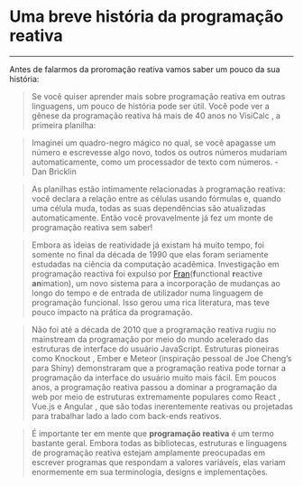 # **Uma breve história da programação reativa**

---

Antes de falarmos da proromação reativa vamos saber um pouco da sua história:



> Se você quiser aprender mais sobre programação reativa em outras linguagens, um pouco de história pode ser útil. Você pode ver a gênese da programação reativa há mais de 40 anos no VisiCalc , a primeira planilha:

> Imaginei um quadro-negro mágico no qual, se você apagasse um número e escrevesse algo novo, todos os outros números mudariam automaticamente, como um processador de texto com números.
- Dan Bricklin 

> As planilhas estão intimamente relacionadas à programação reativa: você declara a relação entre as células usando fórmulas e, quando uma célula muda, todas as suas dependências são atualizadas automaticamente. Então você provavelmente já fez um monte de programação reativa sem saber!

> Embora as ideias de reatividade já existam há muito tempo, foi somente no final da década de 1990 que elas foram seriamente estudadas na ciência da computação acadêmica. Investigação em programação reactiva foi expulso por [Fran](http://conal.net/papers/icfp97/)(**f**unctional **r**eactive **an**imation), um novo sistema para a incorporação de mudanças ao longo do tempo e de entrada de utilizador numa linguagem de programação funcional. Isso gerou uma rica literatura, mas teve pouco impacto na prática da programação.

> Não foi até a década de 2010 que a programação reativa rugiu no mainstream da programação por meio do mundo acelerado das estruturas de interface do usuário JavaScript. Estruturas pioneiras como Knockout , Ember e Meteor (inspiração pessoal de Joe Cheng’s para Shiny) demonstraram que a programação reativa pode tornar a programação da interface do usuário muito mais fácil. Em poucos anos, a programação reativa passou a dominar a programação da web por meio de estruturas extremamente populares como React , Vue.js e Angular , que são todas inerentemente reativas ou projetadas para trabalhar lado a lado com back-ends reativos.

> É importante ter em mente que **programação reativa** é um termo bastante geral. Embora todas as bibliotecas, estruturas e linguagens de programação reativa estejam amplamente preocupadas em escrever programas que respondam a valores variáveis, elas variam enormemente em sua terminologia, designs e implementações.
